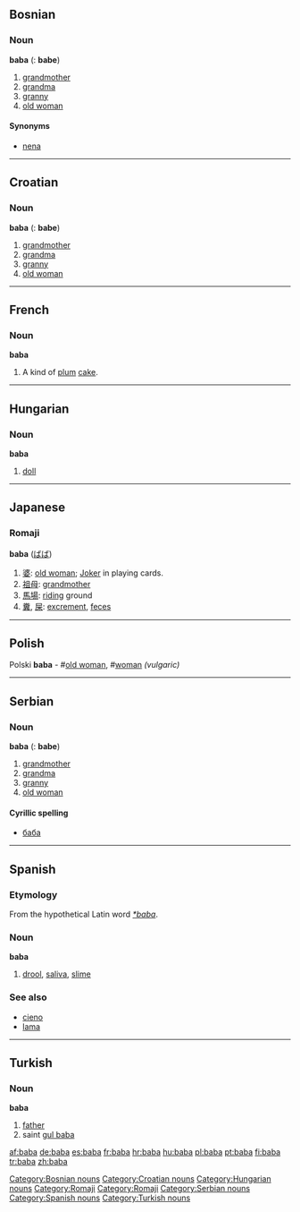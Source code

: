 ==Bosnian==
===Noun===
'''baba''' {{f}} {{s}} ({{p}}: '''babe''')
#[[grandmother]]
#[[grandma]]
#[[granny]]
#[[old woman]]
====Synonyms====
*[[nena#Bosnian|nena]]
[[Category:Bosnian nouns]]


----
==Croatian==
===Noun===
'''baba''' {{f}} {{s}} ({{p}}: '''babe''')
#[[grandmother]]
#[[grandma]]
#[[granny]]
#[[old woman]]
[[Category:Croatian nouns]]


----
==French==
===Noun===
'''baba'''
# A kind of [[plum]] [[cake]].


----
==Hungarian==

===Noun===
'''baba'''

# [[doll]]

[[Category:Hungarian nouns]]


----
==Japanese==
===Romaji===
[[Category:Romaji]]
'''baba''' ([[ばば]])
#[[婆]]: [[old woman]]; [[Joker]] in playing cards.
#[[祖母]]: [[grandmother]]
#[[馬場]]: [[riding]] ground
#[[糞]], [[屎]]: [[excrement]], [[feces]]
[[Category:Romaji]]


----
==Polish==
Polski
'''baba''' - #[[old woman]], #[[woman]] ''(vulgaric)''


----
==Serbian==
===Noun===
'''baba''' {{f}} {{s}} ({{p}}: '''babe''')
#[[grandmother]]
#[[grandma]]
#[[granny]]
#[[old woman]]
====Cyrillic spelling====
*[[баба#Serbian|баба]]
[[Category:Serbian nouns]]


----
==Spanish==
===Etymology===
From the hypothetical Latin word ''[[*baba]]''.
===Noun===
'''baba''' {{f}}
# [[drool]], [[saliva]], [[slime]]
===See also===
*[[cieno]]
*[[lama]]
[[Category:Spanish nouns]]


----
==Turkish==
===Noun===
'''baba'''
# [[father]]
# saint [[gul baba]]

[[Category:Turkish nouns]]

[[af:baba]]
[[de:baba]]
[[es:baba]]
[[fr:baba]]
[[hr:baba]]
[[hu:baba]]
[[pl:baba]]
[[pt:baba]]
[[fi:baba]]
[[tr:baba]]
[[zh:baba]]